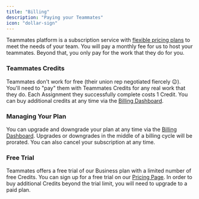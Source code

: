 ```yaml
---
title: "Billing"
description: "Paying your Teammates"
icon: "dollar-sign"
---
```


Teammates platform is a subscription service with [flexible pricing plans](https://teammates.work/pricing) to meet the needs of your team. You will pay a monthly fee for us to host your teammates. Beyond that, you only pay for the work that they do for you.

### Teammates Credits
Teammates don't work for free (their union rep negotiated fiercely 😉). You'll need to "pay" them with Teammates Credits for any real work that they do. Each Assignment they successfully complete costs 1 Credit. You can buy additional credits at any time via the [Billing Dashboard](https://app.teammates.work/settings/billing).

### Managing Your Plan
You can upgrade and downgrade your plan at any time via the [Billing Dashboard](https://app.teammates.work/settings/billing). Upgrades or downgrades in the middle of a billing cycle will be prorated. You can also cancel your subscription at any time.

### Free Trial
Teammates offers a free trial of our Business plan with a limited number of free Credits. You can sign up for a free trial on our [Pricing Page](https://teammates.work/pricing). In order to buy additional Credits beyond the trial limit, you will need to upgrade to a paid plan.

